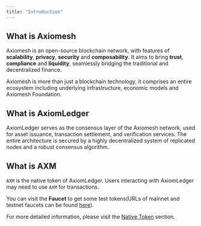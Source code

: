 ```yaml
---
title: "Introduction"
---
```


## What is Axiomesh

Axiomesh is an open-source blockchain network, with features of **scalability**, **privacy**, **security** and **composability**.
It aims to bring **trust**, **compliance** and **liquidity**, seamlessly bridging the traditional and decentralized finance.

Axiomesh is more than just a blockchain technology, it comprises an entire ecosystem including underlying infrastructure, economic models and Axiomesh Foundation.

## What is AxiomLedger

AxiomLedger serves as the consensus layer of the Axiomesh network, used for asset issuance, transaction settlement, and verification services. The entire architecture is secured by a highly decentralized system of replicated nodes and a robust consensus algorithm.

## What is AXM

`AXM` is the native token of AxiomLedger. Users interacting with AxiomLedger may need to use `AXM` for transactions.

You can visit the **Faucet** to get some test tokens(URLs of mainnet and testnet faucets can be found [here](/en/documentation/getting-started/resources/resources)).

For more detailed information, please visit the [Native Token](/en/documentation/economics/coin) section.
